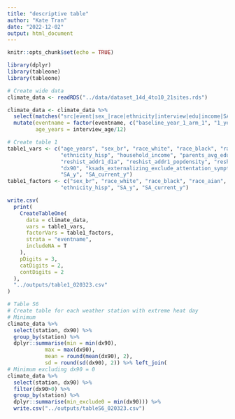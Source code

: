 ```yaml
---
title: "descriptive table"
author: "Kate Tran"
date: "2022-12-02"
output: html_document
---
```


```r
knitr::opts_chunk$set(echo = TRUE)
```

```r
library(dplyr)
library(tableone)
library(tableone)
```

```r
# Create wide data
climate_data <- readRDS("../data/dataset_14d_4to10_21sites.rds")

climate_data <- climate_data %>% 
  select(matches("src|event|sex_|race|ethnicity|interview|edu|income|SA_|externalizing_exclude_attentation|reshist|site|dx90|station")) %>% 
  mutate(eventname = factor(eventname, c("baseline_year_1_arm_1", "1_year_follow_up_y_arm_1", "2_year_follow_up_y_arm_1")),
         age_years = interview_age/12)
```

```r
# Create table 1
table1_vars <- c("age_years", "sex_br", "race_white", "race_black", "race_aian", "race_nhpi",  "race_asian", "race_other", "race_mixed",
                 "ethnicity_hisp", "household_income", "parents_avg_edu", 
                 "reshist_addr1_d1a", "reshist_addr1_popdensity", "reshist_addr1_walkindex", 
                 "dx90", "ksads_externalizing_exclude_attentation_symptoms_sum", "ksads_present_externalizing_exclude_attentation_symptoms_sum",
                 "SA_y", "SA_current_y")
table1_factors <- c("sex_br", "race_white", "race_black", "race_aian", "race_nhpi",  "race_asian", "race_other", "race_mixed",
                 "ethnicity_hisp", "SA_y", "SA_current_y")

write.csv(
  print(
    CreateTableOne(
      data = climate_data,
      vars = table1_vars,
      factorVars = table1_factors,
      strata = "eventname",
      includeNA = T
    ),
    pDigits = 3,
    catDigits = 2,
    contDigits = 2
  ),
  "../outputs/table1_020323.csv"
)
```

```r
# Table S6
# Create table for each weather station with extreme heat day
# Minimum
climate_data %>% 
  select(station, dx90) %>% 
  group_by(station) %>% 
  dplyr::summarise(min = min(dx90),
            max = max(dx90),
            mean = round(mean(dx90), 2),
            sd = round(sd(dx90), 2)) %>% left_join(
# Minimum excluding dx90 = 0
climate_data %>% 
  select(station, dx90) %>% 
  filter(dx90>0) %>% 
  group_by(station) %>% 
  dplyr::summarise(min_exclude0 = min(dx90))) %>% 
  write.csv("../outputs/tableS6_020323.csv")
```

